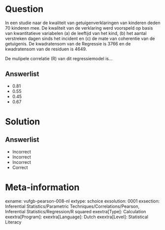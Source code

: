 Question
========

In een studie naar de kwaliteit van getuigenverklaringen van kinderen deden 70 kinderen mee. De kwaliteit van de verklaring werd voorspeld op basis van kwantitatieve variabelen (a) de leeftijd van het kind, (b) het aantal verstreken dagen sinds het incident en (c) de mate van coherentie van de getuigenis. De kwadratensom van de Regressie is 3766 en de kwadratensom van de residuen is 4649.
  
De mulipele correlatie (R) van dit regressiemodel is...  
  
Answerlist
----------
* 0.81
* 0.55
* 0.45
* 0.67

Solution
========

Answerlist
----------
* Incorrect
* Incorrect
* Incorrect
* Correct

Meta-information
================
exname: vufgb-pearson-008-nl
extype: schoice
exsolution: 0001
exsection: Inferential Statistics/Parametric Techniques/Correlations/Pearson, Inferential Statistics/Regression/R squared
exextra[Type]: Calculation
exextra[Program]: 
exextra[Language]: Dutch
exextra[Level]: Statistical Literacy